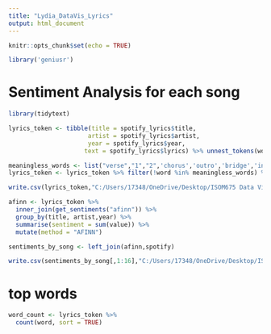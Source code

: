 ---
title: "Lydia_DataVis_Lyrics"
output: html_document
---

```{r setup, include=FALSE}
knitr::opts_chunk$set(echo = TRUE)
```

```{r}
library('geniusr')
```

# Sentiment Analysis for each song
```{r}
library(tidytext)

lyrics_token <- tibble(title = spotify_lyrics$title,
                      artist = spotify_lyrics$artist,
                      year = spotify_lyrics$year,
                     text = spotify_lyrics$lyrics) %>% unnest_tokens(word,text)

meaningless_words <- list("verse","1","2",'chorus','outro','bridge','intro','urlcopyembedcopy','bad333embedshare','touch252embedshare','yeah','doo','ya','ayy','gaga','bradley','cooper','feat','la','ooh','ah','ha','hey','wanna','gonna','da','gotta','ft','em','uh','mmm')
lyrics_token <- lyrics_token %>% filter(!word %in% meaningless_words) %>% filter(!word %in% stop_words$word)

write.csv(lyrics_token,"C:/Users/17348/OneDrive/Desktop/ISOM675 Data Vis/lyrics_token.csv", row.names = T)
```

```{r}
afinn <- lyrics_token %>% 
  inner_join(get_sentiments("afinn")) %>% 
  group_by(title, artist,year) %>% 
  summarise(sentiment = sum(value)) %>% 
  mutate(method = "AFINN")
```

```{r}
sentiments_by_song <- left_join(afinn,spotify)

write.csv(sentiments_by_song[,1:16],"C:/Users/17348/OneDrive/Desktop/ISOM675 Data Vis/lyrics_sentiments.csv", row.names = T)
```

# top words 
```{r}
word_count <- lyrics_token %>%
  count(word, sort = TRUE) 
```



